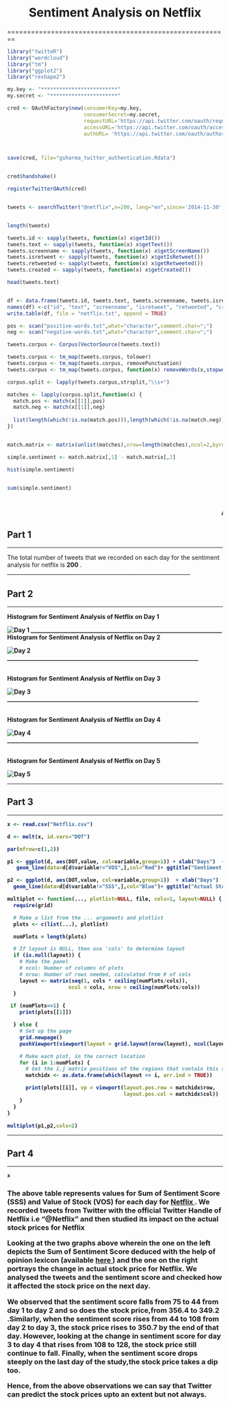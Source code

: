 <center> <h1> Sentiment Analysis on Netflix</h1></center>
========================================================


```r
library("twitteR")
library("wordcloud")
library("tm")
library("ggplot2")
library("reshape2")


```


```r
my.key <- "*************************"
my.secret <- "**********************"

cred <- OAuthFactory$new(consumerKey=my.key,
                         consumerSecret=my.secret,
                         requestURL='https://api.twitter.com/oauth/request_token',
                         accessURL='https://api.twitter.com/oauth/access_token',
                         authURL= 'https://api.twitter.com/oauth/authorize')



save(cred, file="gsharma_twitter_authentication.Rdata")


cred$handshake()

```




```r


registerTwitterOAuth(cred)


tweets <- searchTwitter("@netflix",n=200, lang="en",since='2014-11-30', until='2014-12-01')


length(tweets)

tweets.id <- sapply(tweets, function(x) x$getId())
tweets.text <- sapply(tweets, function(x) x$getText())
tweets.screenname <- sapply(tweets, function(x) x$getScreenName())
tweets.isretweet <- sapply(tweets, function(x) x$getIsRetweet())
tweets.retweeted <- sapply(tweets, function(x) x$getRetweeted())
tweets.created <- sapply(tweets, function(x) x$getCreated())

head(tweets.text)


df <- data.frame(tweets.id, tweets.text, tweets.screenname, tweets.isretweet, tweets.retweeted, tweets.created)
names(df) <-c("id", "text", "screenname", "isretweet", "retweeted", "created")
write.table(df, file = "netflix.txt", append = TRUE)

pos <- scan("positive-words.txt",what="character",comment.char=";")
neg <- scan("negative-words.txt",what="character",comment.char=";")

tweets.corpus <- Corpus(VectorSource(tweets.text))

tweets.corpus <- tm_map(tweets.corpus, tolower) 
tweets.corpus <- tm_map(tweets.corpus, removePunctuation)
tweets.corpus <- tm_map(tweets.corpus, function(x) removeWords(x,stopwords()))

corpus.split <- lapply(tweets.corpus,strsplit,"\\s+")

matches <- lapply(corpus.split,function(x) {
  match.pos <- match(x[[1]],pos)
  match.neg <- match(x[[1]],neg) 
  
  list(length(which(!is.na(match.pos))),length(which(!is.na(match.neg))))
})


match.matrix <- matrix(unlist(matches),nrow=length(matches),ncol=2,byrow=T)

simple.sentiment <- match.matrix[,1] - match.matrix[,2]

hist(simple.sentiment)


sum(simple.sentiment)




```
<marquee> <b> Author : Gunjan Sharma </b> </marquee>

<h2> Part 1 </h2>
___________________________________________________________________

The total number of tweets that we recorded on each day for the sentiment analysis for netflix is <b> 200 </b>.
</br>
___________________________________________________________________

<h2> Part 2 </h2>
___________________________________________________________________

<b> Histogram for Sentiment Analysis of Netflix on Day 1 </b1>  

![Day 1](https://github.com/gsharma-ilstu/Group-Assignment-2/blob/master/histogramImages/11-24.png?raw=true)
___________________________________________________________________
</br>
<b> Histogram for Sentiment Analysis of Netflix on Day 2 </b1>

![Day 2](https://github.com/gsharma-ilstu/Group-Assignment-2/blob/master/histogramImages/11-25.png?raw=true)
___________________________________________________________________

</br>
<b> Histogram for Sentiment Analysis of Netflix on Day 3 </b1>

![Day 3](https://github.com/gsharma-ilstu/Group-Assignment-2/blob/master/histogramImages/11-27.png?raw=true)
___________________________________________________________________

</br>
<b> Histogram for Sentiment Analysis of Netflix on Day 4 </b1>

![Day 4](https://github.com/gsharma-ilstu/Group-Assignment-2/blob/master/histogramImages/11-28.png?raw=true)
___________________________________________________________________

</br>
<b> Histogram for Sentiment Analysis of Netflix on Day 5 </b1>

![Day 5](https://github.com/gsharma-ilstu/Group-Assignment-2/blob/master/histogramImages/11-30.png?raw=true)
</br>

___________________________________________________________________

<h2> Part 3 </h2>
___________________________________________________________________

```r
x <- read.csv("Netflix.csv")

d <- melt(x, id.vars="DOT")

par(mfrow=c(1,2)) 

p1 <- ggplot(d, aes(DOT,value, col=variable,group=1)) + xlab("Days")  + ylab("Simple Sentiment Score") + 
   geom_line(data=d[d$variable!="VOS",],col="Red")+ ggtitle("Sentiment score based on Tweets")

p2 <- ggplot(d, aes(DOT,value, col=variable,group=1))  + xlab("Days")  + ylab("Stock Price") + 
  geom_line(data=d[d$variable!="SSS",],col="Blue")+ ggtitle("Actual Stock price")

multiplot <- function(..., plotlist=NULL, file, cols=1, layout=NULL) {
  require(grid)

  # Make a list from the ... arguments and plotlist
  plots <- c(list(...), plotlist)

  numPlots = length(plots)

  # If layout is NULL, then use 'cols' to determine layout
  if (is.null(layout)) {
    # Make the panel
    # ncol: Number of columns of plots
    # nrow: Number of rows needed, calculated from # of cols
    layout <- matrix(seq(1, cols * ceiling(numPlots/cols)),
                    ncol = cols, nrow = ceiling(numPlots/cols))
  }

 if (numPlots==1) {
    print(plots[[1]])

  } else {
    # Set up the page
    grid.newpage()
    pushViewport(viewport(layout = grid.layout(nrow(layout), ncol(layout))))

    # Make each plot, in the correct location
    for (i in 1:numPlots) {
      # Get the i,j matrix positions of the regions that contain this subplot
      matchidx <- as.data.frame(which(layout == i, arr.ind = TRUE))

      print(plots[[i]], vp = viewport(layout.pos.row = matchidx$row,
                                      layout.pos.col = matchidx$col))
    }
  }
}

multiplot(p1,p2,cols=2)
```

___________________________________________________________________

<h2> Part 4 </h2>
___________________________________________________________________


```r
x
```



<h3><p> The above table represents values for Sum of Sentiment Score (SSS) and Value of Stock (VOS) for each day for <u> Netflix </u>. We recorded tweets from Twitter with the official Twitter Handle of Netflix i.e "@Netflix" and then studied its impact on the actual stock prices for Netflix </p>


<p>Looking at the two graphs above wherein the one on the left depicts the Sum of Sentiment Score deduced with the help of opinion lexicon (available <a href="http://www.cs.uic.edu/~liub/FBS/sentiment-analysis.html#lexicon">here </a>) and the one on the right portrays the change in actual stock price for Netflix.
We analysed the tweets and the sentiment score and checked how it affected the stock price on the next day.</p>


<p>We observed that the sentiment score falls from 75 to 44 from day 1 to day 2 and so does the stock price,from 356.4 to 349.2 .Similarly, when the sentiment score rises from 44 to 108 from day 2 to day 3, the stock price rises to 350.7 by the end of that day. However, looking at the change in sentiment score for day 3 to day 4 that rises from 108 to 128, the stock price still continue to fall. Finally, when the sentiment score drops steeply on the last day of the study,the stock price takes a dip too.</p>


<p>Hence, from the above observations we can say that Twitter can predict the stock prices upto an extent but not always.
</p>
</h3>